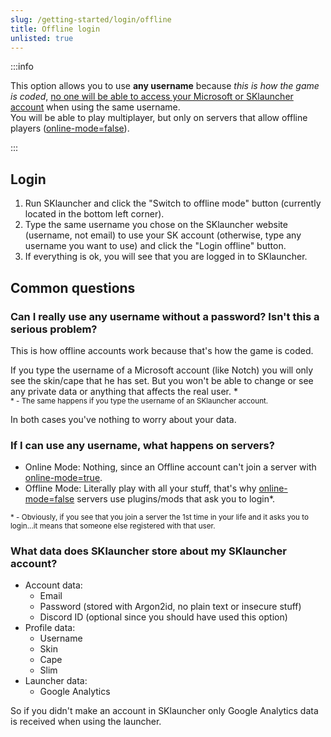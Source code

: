 ```yaml
---
slug: /getting-started/login/offline
title: Offline login
unlisted: true
---
```


:::info

This option allows you to use **any username** because *this is how the game is coded*, <u>no one will be able to access your Microsoft or SKlauncher account</u> when using the same username.\
You will be able to play multiplayer, but only on servers that allow offline players ([online-mode=false](/troubleshooting/game-related#failed-to-login-invalid-session)).

:::

## Login
1. Run SKlauncher and click the "Switch to offline mode" button (currently located in the bottom left corner).
2. Type the same username you chose on the SKlauncher website (username, not email) to use your SK account (otherwise, type any username you want to use) and click the "Login offline" button.
3. If everything is ok, you will see that you are logged in to SKlauncher.

## Common questions

### Can I really use any username without a password? Isn't this a serious problem?
This is how offline accounts work because that's how the game is coded.

If you type the username of a Microsoft account (like Notch) you will only see the skin/cape that he has set. But you won't be able to change or see any private data or anything that affects the real user. \*\
<small>\* - The same happens if you type the username of an SKlauncher account.</small>

In both cases you've nothing to worry about your data.

### If I can use any username, what happens on servers?
- Online Mode: Nothing, since an Offline account can't join a server with [online-mode=true](/troubleshooting/game-related#failed-to-login-invalid-session).
- Offline Mode: Literally play with all your stuff, that's why [online-mode=false](/troubleshooting/game-related#failed-to-login-invalid-session) servers use plugins/mods that ask you to login\*.

<small>\* - Obviously, if you see that you join a server the 1st time in your life and it asks you to login...it means that someone else registered with that user.</small>

### What data does SKlauncher store about my SKlauncher account?
- Account data:
    - Email
    - Password (stored with Argon2id, no plain text or insecure stuff)
    - Discord ID (optional since you should have used this option)
- Profile data:
    - Username
    - Skin
    - Cape
    - Slim
- Launcher data:
    - Google Analytics

So if you didn't make an account in SKlauncher only Google Analytics data is received when using the launcher.

